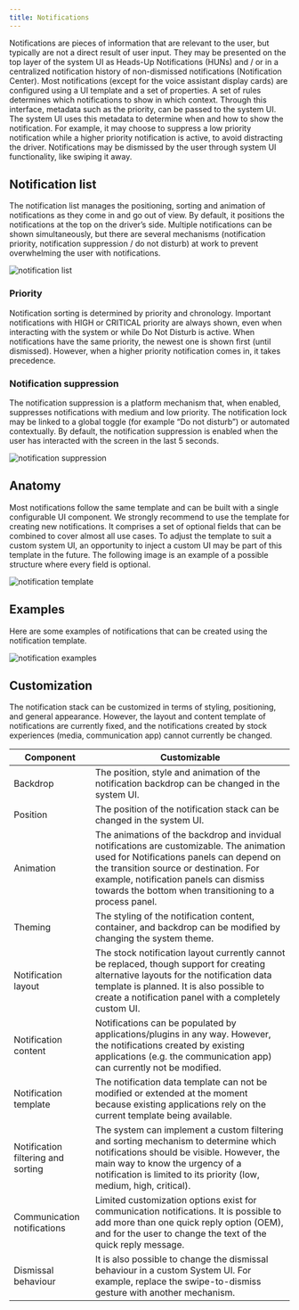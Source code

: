 ```yaml
---
title: Notifications
---
```


Notifications are pieces of information that are relevant to the user, but typically are not a 
direct result of user input. They may be presented on the top layer of the system UI as Heads-Up 
Notifications (HUNs) and / or in a centralized notification history of non-dismissed notifications 
(Notification Center). Most notifications (except for the voice assistant display cards) are 
configured using a UI template and a set of properties. A set of rules determines which 
notifications to show in which context. Through this interface, metadata such as the priority, can 
be passed to the system UI. The system UI uses this metadata to determine when and how to show the 
notification. For example, it may choose to suppress a low priority notification while a higher 
priority notification is active, to avoid distracting the driver. Notifications may be dismissed by 
the user through system UI functionality, like swiping it away.

## Notification list

The notification list manages the positioning, sorting and animation of notifications as they come 
in and go out of view. By default, it positions the notifications at the top on the driver’s side. 
Multiple notifications can be shown simultaneously, but there are several mechanisms (notification 
priority, notification suppression / do not disturb) at work to prevent overwhelming the user with 
notifications.

![notification list](images/notifications/notification-list.png)

### Priority

Notification sorting is determined by priority and chronology. Important notifications 
with HIGH or CRITICAL priority are always shown, even when interacting with the system or while Do 
Not Disturb is active. When notifications have the same priority, the newest one is shown first 
(until dismissed). However, when a higher priority notification comes in, it takes precedence.

### Notification suppression

The notification suppression is a platform mechanism that, when enabled, suppresses notifications 
with medium and low priority. The notification lock may be linked to a global toggle (for example “Do not 
disturb”) or automated contextually. By default, the notification suppression is enabled when the 
user has interacted with the screen in the last 5 seconds.

![notification suppression](images/notifications/notification-suppression.png)

## Anatomy

Most notifications follow the same template and can be built with a single configurable UI 
component. We strongly recommend to use the template for creating new notifications. It comprises a 
set of optional fields that can be combined to cover almost all use cases. To adjust the 
template to suit a custom system UI, an opportunity to inject a custom UI may be part of this 
template in the future. The following image is an example of a possible structure where every field 
is optional.

![notification template](images/notifications/notification-template.png)

## Examples

Here are some examples of notifications that can be created using the notification template.

![notification examples](images/notifications/notification-examples.png)

## Customization

The notification stack can be customized in terms of styling, positioning, and general appearance. 
However, the layout and content template of notifications are currently fixed, and the 
notifications created by stock experiences (media, communication app) cannot currently be changed.

| Component     | Customizable  |
| ------------- | ------------- |
| Backdrop | The position, style and animation of the notification backdrop can be changed in the system UI. |
| Position | The position of the notification stack can be changed in the system UI. |
| Animation | The animations of the backdrop and invidual notifications are customizable. The animation used for Notifications panels can depend on the transition source or destination. For example, notification panels can dismiss towards the bottom when transitioning to a process panel. |
| Theming | The styling of the notification content, container, and backdrop can be modified by changing the system theme. |
| Notification layout | The stock notification layout currently cannot be replaced, though support for creating alternative layouts for the notification data template is planned. It is also possible to create a notification panel with a completely custom UI. |
| Notification content | Notifications can be populated by applications/plugins in any way. However, the notifications created by existing applications (e.g. the communication app) can currently not be modified. |
| Notification template | The notification data template can not be modified or extended at the moment because existing applications rely on the current template being available. |
| Notification filtering and sorting | The system can implement a custom filtering and sorting mechanism to determine which notifications should be visible. However, the main way to know the urgency of a notification is limited to its priority (low, medium, high, critical). |
| Communication notifications | Limited customization options exist for communication notifications. It is possible to add more than one quick reply option (OEM), and for the user to change the text of the quick reply message. |
| Dismissal behaviour | It is also possible to change the dismissal behaviour in a custom System UI. For example, replace the swipe-to-dismiss gesture with another mechanism.|

